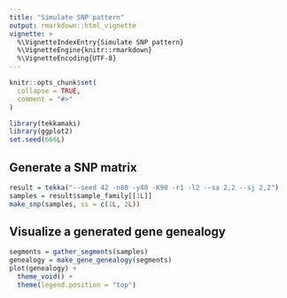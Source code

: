 ```yaml
---
title: "Simulate SNP pattern"
output: rmarkdown::html_vignette
vignette: >
  %\VignetteIndexEntry{Simulate SNP pattern}
  %\VignetteEngine{knitr::rmarkdown}
  %\VignetteEncoding{UTF-8}
---
```


```r
knitr::opts_chunk$set(
  collapse = TRUE,
  comment = "#>"
)
```

```r
library(tekkamaki)
library(ggplot2)
set.seed(666L)
```

## Generate a SNP matrix

```r
result = tekka("--seed 42 -n80 -y40 -K90 -r1 -l2 --sa 2,2 --sj 2,2")
samples = result$sample_family[[1L]]
make_snp(samples, ss = c(1L, 2L))
```

## Visualize a generated gene genealogy

```r
segments = gather_segments(samples)
genealogy = make_gene_genealogy(segments)
plot(genealogy) +
  theme_void() +
  theme(legend.position = "top")
```
